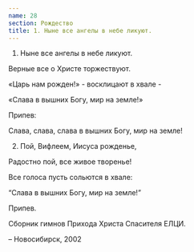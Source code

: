 ```yaml
---
name: 28
section: Рождество
title: 1. Ныне все ангелы в небе ликуют.
---
```

1. Ныне все ангелы в небе ликуют.

Верные все о Христе торжествуют.

«Царь нам рожден!» - восклицают в хвале -

«Слава в вышних Богу, мир на земле!»


Припев:

Слава, слава, слава в вышних Богу, мир на земле!


2. Пой, Вифлеем, Иисуса рожденье,

Радостно пой, все живое творенье!

 Все голоса пусть сольются в хвале:

“Слава в вышних Богу, мир на земле!”


Припев.


Сборник гимнов Прихода Христа Спасителя ЕЛЦИ.

– Новосибирск, 2002